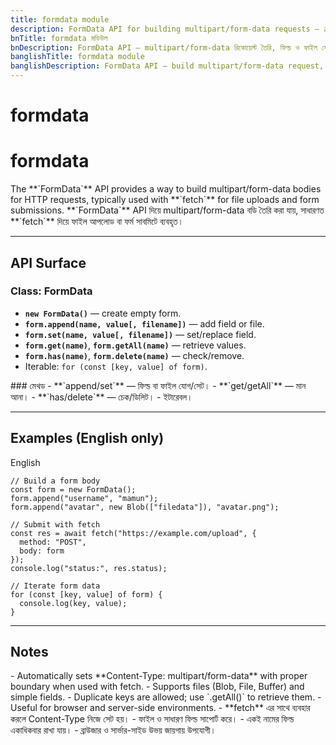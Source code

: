 ```yaml
---
title: formdata module
description: FormData API for building multipart/form-data requests — append fields, files, and iterate entries for HTTP submission.
bnTitle: formdata মডিউল
bnDescription: FormData API — multipart/form-data রিকোয়েস্ট তৈরি, ফিল্ড ও ফাইল যোগ করা, এবং HTTP সাবমিশনের জন্য এন্ট্রি ইটারেট।
banglishTitle: formdata module
banglishDescription: FormData API — build multipart/form-data request, append fields & files, iterate entries for HTTP submission.
---
```


# <I18nEnglish>formdata</I18nEnglish>
# <I18nBangla>formdata</I18nBangla>


<I18nEnglish>
The **`FormData`** API provides a way to build multipart/form-data bodies for HTTP requests, typically used with **`fetch`** for file uploads and form submissions.
</I18nEnglish>

<I18nBangla>
**`FormData`** API দিয়ে multipart/form-data বডি তৈরি করা যায়, সাধারণত **`fetch`** দিয়ে ফাইল আপলোড বা ফর্ম সাবমিটে ব্যবহৃত।
</I18nBangla>



---

## API Surface

<I18nEnglish>

### Class: FormData
- **`new FormData()`** — create empty form.  
- **`form.append(name, value[, filename])`** — add field or file.  
- **`form.set(name, value[, filename])`** — set/replace field.  
- **`form.get(name)`**, **`form.getAll(name)`** — retrieve values.  
- **`form.has(name)`**, **`form.delete(name)`** — check/remove.  
- Iterable: `for (const [key, value] of form)`.

</I18nEnglish>

<I18nBangla>
### মেথড
- **`append/set`** — ফিল্ড বা ফাইল যোগ/সেট।  
- **`get/getAll`** — মান আনা।  
- **`has/delete`** — চেক/ডিলিট।  
- ইটারেবল।  
</I18nBangla>



---

## Examples (English only)

<Tabs defaultValue="english" className="w-full">
  <TabsList>
    <TabsTrigger value="english">English</TabsTrigger>
  </TabsList>

  <TabsContent value="english">

```bnl
// Build a form body
const form = new FormData();
form.append("username", "mamun");
form.append("avatar", new Blob(["filedata"]), "avatar.png");

// Submit with fetch
const res = await fetch("https://example.com/upload", {
  method: "POST",
  body: form
});
console.log("status:", res.status);

// Iterate form data
for (const [key, value] of form) {
  console.log(key, value);
}
```
  </TabsContent>
</Tabs>

---

## Notes

<I18nEnglish>
- Automatically sets **Content-Type: multipart/form-data** with proper boundary when used with fetch.  
- Supports files (Blob, File, Buffer) and simple fields.  
- Duplicate keys are allowed; use `.getAll()` to retrieve them.  
- Useful for browser and server-side environments.  
</I18nEnglish>

<I18nBangla>
- **fetch** এর সাথে ব্যবহার করলে Content-Type নিজে সেট হয়।  
- ফাইল ও সাধারণ ফিল্ড সাপোর্ট করে।  
- একই নামের ফিল্ড একাধিকবার রাখা যায়।  
- ব্রাউজার ও সার্ভার-সাইড উভয় জায়গায় উপযোগী।  
</I18nBangla>


